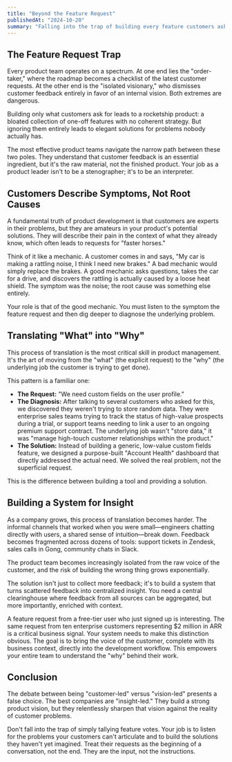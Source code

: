 ```yaml
---
title: "Beyond the Feature Request"
publishedAt: "2024-10-20"
summary: "Falling into the trap of building every feature customers ask for is a path to a bloated, incoherent product. The real job of a product leader is to translate raw feedback into genuine insight."
---
```


## The Feature Request Trap

Every product team operates on a spectrum. At one end lies the "order-taker," where the roadmap becomes a checklist of the latest customer requests. At the other end is the "isolated visionary," who dismisses customer feedback entirely in favor of an internal vision. Both extremes are dangerous.

Building only what customers ask for leads to a rocketship product: a bloated collection of one-off features with no coherent strategy. But ignoring them entirely leads to elegant solutions for problems nobody actually has.

The most effective product teams navigate the narrow path between these two poles. They understand that customer feedback is an essential ingredient, but it's the raw material, not the finished product. Your job as a product leader isn't to be a stenographer; it's to be an interpreter.

## Customers Describe Symptoms, Not Root Causes

A fundamental truth of product development is that customers are experts in their problems, but they are amateurs in your product's potential solutions. They will describe their pain in the context of what they already know, which often leads to requests for "faster horses."

Think of it like a mechanic. A customer comes in and says, "My car is making a rattling noise, I think I need new brakes." A bad mechanic would simply replace the brakes. A good mechanic asks questions, takes the car for a drive, and discovers the rattling is actually caused by a loose heat shield. The symptom was the noise; the root cause was something else entirely.

Your role is that of the good mechanic. You must listen to the symptom the feature request and then dig deeper to diagnose the underlying problem.

## Translating "What" into "Why"

This process of translation is the most critical skill in product management. It's the art of moving from the "what" (the explicit request) to the "why" (the underlying job the customer is trying to get done).

This pattern is a familiar one:

- **The Request:** "We need custom fields on the user profile."
- **The Diagnosis:** After talking to several customers who asked for this, we discovered they weren't trying to store random data. They were enterprise sales teams trying to track the status of high-value prospects during a trial, or support teams needing to link a user to an ongoing premium support contract. The underlying job wasn't "store data," it was "manage high-touch customer relationships within the product."
- **The Solution:** Instead of building a generic, low-value custom fields feature, we designed a purpose-built "Account Health" dashboard that directly addressed the actual need. We solved the real problem, not the superficial request.

This is the difference between building a tool and providing a solution.

## Building a System for Insight

As a company grows, this process of translation becomes harder. The informal channels that worked when you were small—engineers chatting directly with users, a shared sense of intuition—break down. Feedback becomes fragmented across dozens of tools: support tickets in Zendesk, sales calls in Gong, community chats in Slack.

The product team becomes increasingly isolated from the raw voice of the customer, and the risk of building the wrong thing grows exponentially.

The solution isn't just to collect more feedback; it's to build a system that turns scattered feedback into centralized insight. You need a central clearinghouse where feedback from all sources can be aggregated, but more importantly, enriched with context.

A feature request from a free-tier user who just signed up is interesting. The same request from ten enterprise customers representing $2 million in ARR is a critical business signal. Your system needs to make this distinction obvious. The goal is to bring the voice of the customer, complete with its business context, directly into the development workflow. This empowers your entire team to understand the "why" behind their work.

## Conclusion

The debate between being "customer-led" versus "vision-led" presents a false choice. The best companies are "insight-led." They build a strong product vision, but they relentlessly sharpen that vision against the reality of customer problems.

Don't fall into the trap of simply tallying feature votes. Your job is to listen for the problems your customers can't articulate and to build the solutions they haven't yet imagined. Treat their requests as the beginning of a conversation, not the end. They are the input, not the instructions.
